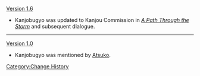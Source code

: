 [[Version 1.6]]
* Kanjobugyo was updated to Kanjou Commission in ''[[A Path Through the Storm]]'' and subsequent dialogue.
----
[[Version 1.0]]
* Kanjobugyo was mentioned by [[Atsuko]].
<noinclude>[[Category:Change History]]</noinclude>